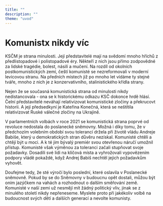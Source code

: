 ```yaml
---
title: ""
description: ""
theme: "uvod"
---
```


# Komunistx nikdy víc

KSČM je strana minulosti. Její představitelé mají na svědomí mnoho hříchů z předlistopadové i polistopadové éry. Někteří z nich jsou přímo zodpovědné za lidské tragédie, bolest, násilí a mučení. Na rozdíl od okolních postkomunistických zemí, čeští komunisté se nezreformovali v moderní levicovou stranu. Na předních místech již po mnoho let vídáme ty stejné tváře, mnoho z nich je z konzervativního, stalinistického křídla strany.

Nejen že se současná komunistická strana od minulosti nikdy nedistancovala - ona se k historickému odkazu KSČ dokonce hrdě hlásí. Čelní představitelé neváhají relativizovat komunistické zločiny a překrucovt historii. A její předsedkyní je Kateřina Konečná, která se neštítila relativizovat Ruské válečné zločiny na Ukrajině.

V parlamentních volbách v roce 2021 se komunistická strana poprvé od revoluce nedostala do poslanecké sněmovny. Možná i díky tomu, že v předchozím volebním období svou tolerancí držela při životě vládu Andreje Babiše, který u demokratických stran důvěru nezískal. Komunisté chtěli a chtějí být u moci. A k té jim bývalý premiér svou otevřenou náručí umožnil přístup. Komunisté však výměnou za toleranci začali stupňovat svoje požadavky. Dosadili své lidi na klíčová místa a vyhrožovali vypovězením podpory vládě pokaždé, když Andrej Babiš nechtěl jejich požadavkům vyhovět.

Doufejme tedy, že sté výročí bylo poslední, které oslavila v Poslanecké sněmovně. Pokud by se do Sněmovny v budoucnu opět dostali, můžou být oním jazýčkem na vahách a rozhodnout o dalším směřování země. Komunisté v naší zemi už nesmějí mít žádný politický vliv, jinak se z minulého století nikdy nepřeneseme. Myslete proto při jakékoliv volbě na budoucnost svých dětí a dalších generací a nevolte komunisty.
